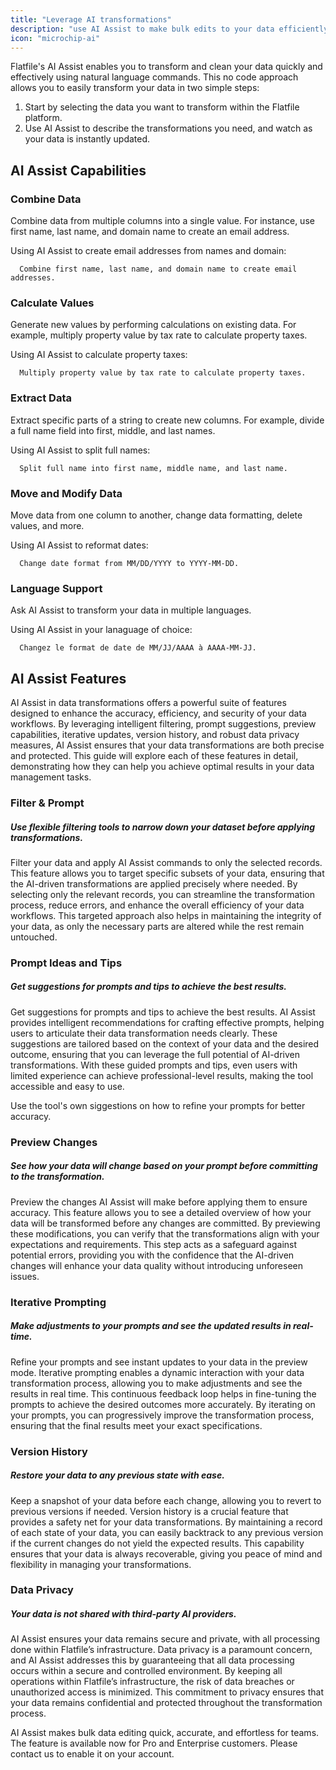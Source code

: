```yaml
---
title: "Leverage AI transformations"
description: "use AI Assist to make bulk edits to your data efficiently and accurately"
icon: "microchip-ai"
---
```


<Snippet file="shared/dxpbanner.mdx" />

Flatfile's AI Assist enables you to transform and clean your data quickly and effectively using natural language commands. This no code approach allows you to easily transform your data in two simple steps:

1. Start by selecting the data you want to transform within the Flatfile platform.
2. Use AI Assist to describe the transformations you need, and watch as your data is instantly updated.

## AI Assist Capabilities

### Combine Data

Combine data from multiple columns into a single value. For instance, use first name, last name, and domain name to create an email address.

Using AI Assist to create email addresses from names and domain:


```plaintext
  Combine first name, last name, and domain name to create email addresses.
```

### Calculate Values

Generate new values by performing calculations on existing data. For example, multiply property value by tax rate to calculate property taxes.

Using AI Assist to calculate property taxes:

```plaintext
  Multiply property value by tax rate to calculate property taxes.
```


### Extract Data

Extract specific parts of a string to create new columns. For example, divide a full name field into first, middle, and last names.

Using AI Assist to split full names:


```plaintext
  Split full name into first name, middle name, and last name.
```


### Move and Modify Data

Move data from one column to another, change data formatting, delete values, and more.

Using AI Assist to reformat dates:

```plaintext
  Change date format from MM/DD/YYYY to YYYY-MM-DD.
```


### Language Support

Ask AI Assist to transform your data in multiple languages.

Using AI Assist in your lanaguage of choice:

```plaintext
  Changez le format de date de MM/JJ/AAAA à AAAA-MM-JJ.
```


## AI Assist Features

AI Assist in data transformations offers a powerful suite of features designed to enhance the accuracy, efficiency, and security of your data workflows. By leveraging intelligent filtering, prompt suggestions, preview capabilities, iterative updates, version history, and robust data privacy measures, AI Assist ensures that your data transformations are both precise and protected. 
This guide will explore each of these features in detail, demonstrating how they can help you achieve optimal results in your data management tasks.

### Filter & Prompt
##### Use flexible filtering tools to narrow down your dataset before applying transformations.

Filter your data and apply AI Assist commands to only the selected records.
This feature allows you to target specific subsets of your data, ensuring that the AI-driven transformations are applied precisely where needed.
By selecting only the relevant records, you can streamline the transformation process, reduce errors, and enhance the overall efficiency of your data workflows. This targeted approach also helps in maintaining the integrity of your data, as only the necessary parts are altered while the rest remain untouched.

### Prompt Ideas and Tips
##### Get suggestions for prompts and tips to achieve the best results. 

Get suggestions for prompts and tips to achieve the best results. 
AI Assist provides intelligent recommendations for crafting effective prompts, helping users to articulate their data transformation needs clearly. 
These suggestions are tailored based on the context of your data and the desired outcome, ensuring that you can leverage the full potential of AI-driven transformations. 
With these guided prompts and tips, even users with limited experience can achieve professional-level results, making the tool accessible and easy to use.

<Info>Use the tool's own siggestions on how to refine your prompts for better accuracy.</Info>

### Preview Changes
##### See how your data will change based on your prompt before committing to the transformation.

Preview the changes AI Assist will make before applying them to ensure accuracy. 
This feature allows you to see a detailed overview of how your data will be transformed before any changes are committed.
By previewing these modifications, you can verify that the transformations align with your expectations and requirements.
This step acts as a safeguard against potential errors, providing you with the confidence that the AI-driven changes will enhance your data quality without introducing unforeseen issues.

### Iterative Prompting
##### Make adjustments to your prompts and see the updated results in real-time.

Refine your prompts and see instant updates to your data in the preview mode. 
Iterative prompting enables a dynamic interaction with your data transformation process, allowing you to make adjustments and see the results in real time. 
This continuous feedback loop helps in fine-tuning the prompts to achieve the desired outcomes more accurately. 
By iterating on your prompts, you can progressively improve the transformation process, ensuring that the final results meet your exact specifications.

### Version History
##### Restore your data to any previous state with ease.

Keep a snapshot of your data before each change, allowing you to revert to previous versions if needed.
Version history is a crucial feature that provides a safety net for your data transformations.
By maintaining a record of each state of your data, you can easily backtrack to any previous version if the current changes do not yield the expected results.
This capability ensures that your data is always recoverable, giving you peace of mind and flexibility in managing your transformations.


### Data Privacy
##### Your data is not shared with third-party AI providers.

AI Assist ensures your data remains secure and private, with all processing done within Flatfile’s infrastructure.
Data privacy is a paramount concern, and AI Assist addresses this by guaranteeing that all data processing occurs within a secure and controlled environment.
By keeping all operations within Flatfile’s infrastructure, the risk of data breaches or unauthorized access is minimized.
This commitment to privacy ensures that your data remains confidential and protected throughout the transformation process.


<Note>AI Assist makes bulk data editing quick, accurate, and effortless for teams. The feature is available now for Pro and Enterprise customers. Please contact us to enable it on your account.</Note>